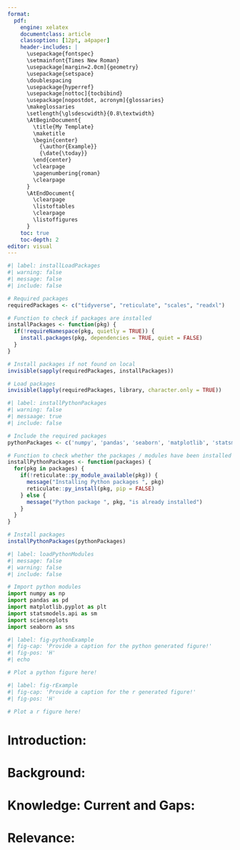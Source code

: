 ```yaml
---
format:
  pdf:
    engine: xelatex
    documentclass: article
    classoption: [12pt, a4paper]
    header-includes: |
      \usepackage{fontspec}
      \setmainfont{Times New Roman}
      \usepackage[margin=2.0cm]{geometry}
      \usepackage{setspace}
      \doublespacing
      \usepackage{hyperref}
      \usepackage[nottoc]{tocbibind}
      \usepackage[nopostdot, acronym]{glossaries}
      \makeglossaries
      \setlength{\glsdescwidth}{0.8\textwidth}
      \AtBeginDocument{
        \title{My Template}
        \maketitle
        \begin{center}
          {\author{Example}}
          {\date{\today}}
        \end{center}
        \clearpage
        \pagenumbering{roman}
        \clearpage
      }
      \AtEndDocument{
        \clearpage
        \listoftables
        \clearpage
        \listoffigures
      }
    toc: true
    toc-depth: 2
editor: visual
---
```


```r
#| label: installLoadPackages
#| warning: false
#| message: false
#| include: false

# Required packages
requiredPackages <- c("tidyverse", "reticulate", "scales", "readxl")

# Function to check if packages are installed
installPackages <- function(pkg) {
  if(!requireNamespace(pkg, quietly = TRUE)) {
    install.packages(pkg, dependencies = TRUE, quiet = FALSE)
  }
}

# Install packages if not found on local
invisible(sapply(requiredPackages, installPackages))

# Load packages
invisible(lapply(requiredPackages, library, character.only = TRUE))
```

```r
#| label: installPythonPackages
#| warning: false
#| messaage: true
#| include: false

# Include the required packages
pythonPackages <- c('numpy', 'pandas', 'seaborn', 'matplotlib', 'statsmodels', 'scienceplots')

# Function to check whether the packages / modules have been installed
installPythonPackages <- function(packages) {
  for(pkg in packages) {
    if(!reticulate::py_module_available(pkg)) {
      message("Installing Python packages ", pkg)
      reticulate::py_install(pkg, pip = FALSE)
    } else {
      message("Python package ", pkg, "is already installed")
    }
  }
}

# Install packages
installPythonPackages(pythonPackages)
```

```python
#| label: loadPythonModules
#| message: false
#| warning: false
#| include: false

# Import python modules
import numpy as np
import pandas as pd
import matplotlib.pyplot as plt
import statsmodels.api as sm
import scienceplots
import seaborn as sns
```

```python
#| label: fig-pythonExample
#| fig-cap: 'Provide a caption for the python generated figure!'
#| fig-pos: 'H'
#| echo

# Plot a python figure here!
```

```r
#| label: fig-rExample
#| fig-cap: 'Provide a caption for the r generated figure!'
#| fig-pos: 'H'

# Plot a r figure here!
```

\newpage

# Introduction:

# Background:

# Knowledge: Current and Gaps:

# Relevance: 
